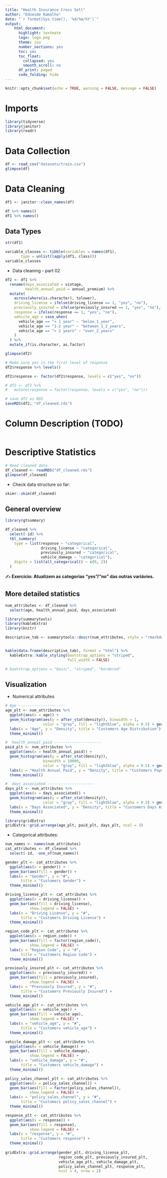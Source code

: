 ```yaml
---
title: "Health Insurance Cross Sell"
author: "Edneide Ramalho"
date: "`r format(Sys.time(), '%d/%m/%Y')`"
output: 
    html_document:
      highlight: textmate
      logo: logo.png
      theme: jou
      number_sections: yes
      toc: yes
      toc_float:
        collapsed: yes
        smooth_scroll: no
      df_print: paged
      code_folding: hide
---
```


```r
knitr::opts_chunk$set(echo = TRUE, warning = FALSE, message = FALSE)
```

# Imports

```r
library(tidyverse)
library(janitor)
library(readr)
```

# Data Collection

```r
df <- read_csv("datasets/train.csv")
glimpse(df)
```

# Data Cleaning

```r
df1 <- janitor::clean_names(df) 

```

```r
df %>% names() 
df1 %>% names()
```

## Data Types

```r
str(df1)
```

```r
variable_classes <- tibble(variables = names(df1),
       type = unlist(lapply(df1, class)))
variable_classes
```

-   Data cleaning - part 02

```r
df2 <- df1 %>% 
  rename(days_associated = vintage, 
         health_annual_paid = annual_premium) %>% 
  mutate(
    across(where(is.character), tolower),
    driving_license = ifelse(driving_license == 1, "yes", "no"),
    previously_insured = ifelse(previously_insured == 1, "yes", "no"),
    response = ifelse(response == 1, "yes", "no"),
    vehicle_age = case_when(
      vehicle_age == "< 1 year" ~ "below_1_year",
      vehicle_age == "1-2 year" ~ "between_1_2_years",
      vehicle_age == "> 2 years" ~ "over_2_years"
    )
  ) %>% 
  mutate_if(is.character, as.factor)
```

```r
glimpse(df2)
```

```r
# Make sure yes is the first level of response
df2$response %>% levels()

df2$response <- factor(df2$response, levels = c("yes", "no")) 

# df2 <- df2 %>% 
#   mutate(response = factor(response, levels = c("yes", "no")))
```

```r
# save df2 as RDS
saveRDS(df2, "df_cleaned.rds")
```

# Column Description (TODO)

```r

```

# Descriptive Statistics

```r
# Read cleaned data
df_cleaned <- readRDS("df_cleaned.rds")
glimpse(df_cleaned)
```

-   Check data structure so far:

```r
skimr::skim(df_cleaned)
```

## General overview

```r
library(gtsummary)

df_cleaned %>% 
  select(-id) %>% 
  tbl_summary(
    type = list(response ~ "categorical",
                driving_license ~ "categorical", 
                previously_insured ~ "categorical",
                vehicle_damage ~ "categorical"),
    digits = list(all_categorical() ~ c(0, 2))
  )
```

✍️ **Exercício: Atualizem as categorias "yes"/"no" das outras variávies.**

## More detailed statistics

```r
num_attributes <- df_cleaned %>% 
  select(age, health_annual_paid, days_associated)
```

```r
library(summarytools)
library(kableExtra)
library(knitr)

descriptive_tab <- summarytools::descr(num_attributes, style = "rmarkdown") %>% round(2)


kable(data.frame(descriptive_tab), format = "html") %>% 
  kableExtra::kable_styling(bootstrap_options = "striped",
                            full_width = FALSE)

# bootstrap_options = "basic", "striped", "bordered"
```

## Visualization

-   Numerical attributes

```r
# Age ---------------------
age_plt <- num_attributes %>% 
  ggplot(aes(x = age)) + 
  geom_histogram(aes(y = after_stat(density)), binwidth = 1,
                 color = "gray", fill = "lightblue", alpha = 0.5) + geom_density(color = "blue") +
  labs(x = "Age", y = "Density", title = "Customers Age Distribution") +
  theme_minimal()

#  health_annual_paid ---------------------
paid_plt <- num_attributes %>% 
  ggplot(aes(x = health_annual_paid)) + 
  geom_histogram(aes(y = after_stat(density)),
                 binwidth = 10000,
                 color = "gray", fill = "lightblue", alpha = 0.5) + geom_density(color = "blue") +
  labs(x = "Health Annual Paid", y = "Density", title = "Customers Payments Distribution") +
  theme_minimal()

#  days_associated ---------------------
days_plt <- num_attributes %>% 
  ggplot(aes(x = days_associated)) + 
  geom_histogram(aes(y = after_stat(density)),
                 color = "gray", fill = "lightblue", alpha = 0.5) + geom_density(color = "blue") +
  labs(x = "Days Associated", y = "Density", title = "Customers Days Associated Distribution") +
  theme_minimal()

library(gridExtra)
gridExtra::grid.arrange(age_plt, paid_plt, days_plt, ncol = 3)
```

-   Categorical attributes:

```r
num_names <- names(num_attributes)
cat_attributes <- df_cleaned %>% 
  select(-id, -one_of(num_names)) 
```

```r
gender_plt <- cat_attributes %>% 
  ggplot(aes(x = gender)) +
  geom_bar(aes(fill = gender)) +
  labs(x = "Gender", y = "#", 
       title = "Customers Gender") +
  theme_minimal()

driving_license_plt <- cat_attributes %>% 
  ggplot(aes(x = driving_license)) +
  geom_bar(aes(fill = driving_license),
           show.legend = FALSE) +
  labs(x = "Driving License", y = "#", 
       title = "Customers Driving License") +
  theme_minimal()

region_code_plt <- cat_attributes %>% 
  ggplot(aes(x = region_code)) +
  geom_bar(aes(fill = factor(region_code)),
           show.legend = FALSE) +
  labs(x = "Region Code", y = "#", 
       title = "Customers Region Code") +
  theme_minimal()

previously_insured_plt <- cat_attributes %>% 
  ggplot(aes(x = previously_insured)) +
  geom_bar(aes(fill = previously_insured),
           show.legend = FALSE) +
  labs(x = "Previously Insured", y = "#", 
       title = "Customers Previously Insured") +
  theme_minimal()

vehicle_age_plt <- cat_attributes %>% 
  ggplot(aes(x = vehicle_age)) +
  geom_bar(aes(fill = vehicle_age),
           show.legend = FALSE) +
  labs(x = "vehicle_age", y = "#", 
       title = "Customers vehicle_age") +
  theme_minimal()

vehicle_damage_plt <- cat_attributes %>% 
  ggplot(aes(x = vehicle_damage)) +
  geom_bar(aes(fill = vehicle_damage),
           show.legend = FALSE) +
  labs(x = "vehicle_damage", y = "#", 
       title = "Customers vehicle_damage") +
  theme_minimal()

policy_sales_channel_plt <- cat_attributes %>% 
  ggplot(aes(x = policy_sales_channel)) +
  geom_bar(aes(fill = factor(policy_sales_channel)),
           show.legend = FALSE) +
  labs(x = "policy_sales_channel", y = "#", 
       title = "Customers policy_sales_channel") +
  theme_minimal()

response_plt <- cat_attributes %>% 
  ggplot(aes(x = response)) +
  geom_bar(aes(fill = response),
           show.legend = FALSE) +
  labs(x = "response", y = "#", 
       title = "Customers response") +
  theme_minimal()       
   
gridExtra::grid.arrange(gender_plt, driving_license_plt,
                        region_code_plt, previously_insured_plt,
                        vehicle_age_plt, vehicle_damage_plt, 
                        policy_sales_channel_plt, response_plt,
                        ncol = 4, nrow = 2)
```
